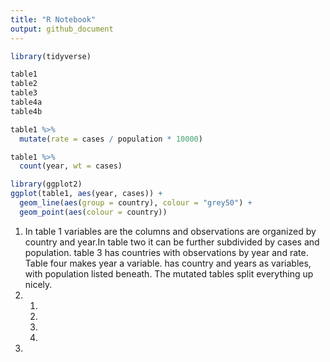 ```yaml
---
title: "R Notebook"
output: github_document
---
```


```r
library(tidyverse)

table1
table2
table3
table4a
table4b

table1 %>% 
  mutate(rate = cases / population * 10000)

table1 %>% 
  count(year, wt = cases)

library(ggplot2)
ggplot(table1, aes(year, cases)) + 
  geom_line(aes(group = country), colour = "grey50") + 
  geom_point(aes(colour = country))

```


1.  In table 1 variables are the columns and observations are organized by country and year.In table two it can be further subdivided by cases and population. table 3 has countries with observations by year and rate. Table four makes year a variable. has country and years as variables, with population listed beneath. The mutated tables split everything up nicely. 
2.
  1.  
  2.  
  3.  
  4.  
3.  


